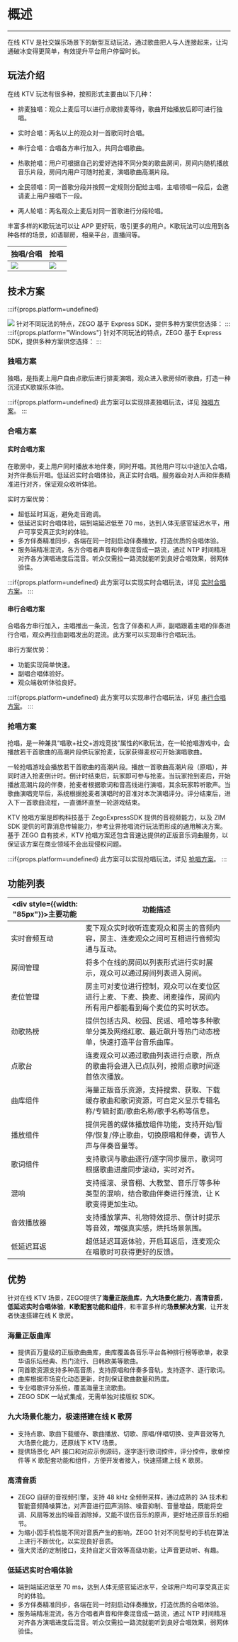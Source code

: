 # 概述

---

在线 KTV 是社交娱乐场景下的新型互动玩法，通过歌曲把人与人连接起来，让沟通破冰变得更简单，有效提升平台用户停留时长。

## 玩法介绍

在线 KTV 玩法有很多种，按照形式主要由以下几种：

* 排麦独唱：观众上麦后可以进行点歌排麦等待，歌曲开始播放后即可进行独唱。

* 实时合唱：两名以上的观众对一首歌同时合唱。
* 串行合唱：合唱各方串行加入，共同合唱歌曲。	
* 热歌抢唱：用户可根据自己的爱好选择不同分类的歌曲房间，房间内随机播放音乐片段，房间内用户可随时抢麦，演唱歌曲高潮片段。
* 全民领唱：同一首歌分段并按照一定规则分配给主唱，主唱领唱一段后，会邀请麦上用户接唱下一段。
* 两人轮唱：两名观众上麦后对同一首歌进行分段轮唱。

丰富多样的K歌玩法可以让 APP 更好玩，吸引更多的用户。K歌玩法可以应用到各种各样的场景，如语聊房，相亲平台，直播间等。

|独唱/合唱|抢唱|
|-|-|
|<Frame width="512" height="700" caption=""><img src="https://storage.zego.im/sdk-doc/Pics/ktv/ktv.jpg" /></Frame>|<Frame width="512" height="700" caption=""><img src="https://storage.zego.im/sdk-doc/Pics/GoEnjoy/Grab/iOS/grab_grab_waiting.png" /></Frame>|


##  技术方案

:::if{props.platform=undefined}
<Frame width="auto" height="auto" caption=""><img src="https://storage.zego.im/sdk-doc/Pics/ktv/ktv_overview.png" /></Frame>
针对不同玩法的特点，ZEGO 基于 Express SDK，提供多种方案供您选择：
:::
:::if{props.platform="Windows"}
针对不同玩法的特点，ZEGO 基于 Express SDK，提供多种方案供您选择：
:::

###  独唱方案

独唱，是指麦上用户自由点歌后进行排麦演唱，观众进入歌房倾听歌曲，打造一种沉浸式K歌娱乐体验。

:::if{props.platform=undefined}
此方案可以实现排麦独唱玩法，详见 [独唱方案](./../Implementation/KTV%20Solutions/Solo.mdx)。
:::

###  合唱方案

####  实时合唱方案

在歌房中，麦上用户同时播放本地伴奏，同时开唱。其他用户可以中途加入合唱，对齐伴奏后开唱。低延迟实时合唱体验，真正实时合唱。服务器会对人声和伴奏精准进行对齐，保证观众收听体验。

实时方案优势：
* 超低延时耳返，避免走音跑调。
* 低延迟实时合唱体验，端到端延迟低至 70 ms，达到人体无感官延迟水平，用户可享受真正实时的体验。
* 多方伴奏精准同步，各端在同一时刻启动伴奏播放，打造优质的合唱体验。
* 服务端精准混流，各方合唱者声音和伴奏混音成一路流，通过 NTP 时间精准对齐各方演唱进度后混音。听众仅需拉一路流就能听到良好合唱效果，弱网体验佳。

:::if{props.platform=undefined}
此方案可以实现实时合唱玩法，详见 [实时合唱方案](./../Implementation/KTV%20Solutions/Chorus/Concurrent.mdx)。
:::


####  串行合唱方案

合唱各方串行加入，主唱推出一条流，包含了伴奏和人声，副唱跟着主唱的伴奏进行合唱，观众再拉由副唱发出的混流。此方案可以实现串行合唱玩法。

串行方案优势：
* 功能实现简单快速。
* 副唱合唱体验好。
* 观众端收听体验良好。

:::if{props.platform=undefined}
此方案可以实现串行合唱玩法，详见 [串行合唱方案](./../Implementation/KTV%20Solutions/Chorus/Serial.mdx)。
:::

###  抢唱方案

抢唱，是一种兼具“唱歌+社交+游戏竞技”属性的K歌玩法，在一轮抢唱游戏中，会播放若干首歌曲的高潮片段供玩家抢麦，玩家获得麦权可开始演唱歌曲。

一轮抢唱游戏会播放若干首歌曲的高潮片段。播放一首歌曲高潮片段（原唱），并同时进入抢麦倒计时。倒计时结束后，玩家即可参与抢麦。当玩家抢到麦后，开始播放高潮片段的伴奏，抢麦者根据歌词和音高线进行演唱，其余玩家聆听歌声。当歌曲演唱完毕后，系统根据抢麦者演唱时的音准对本次演唱评分。评分结束后，进入下一首歌曲流程，一直循环直至一轮游戏结束。

KTV 抢唱方案是即构科技基于 ZegoExpressSDK 提供的音视频能力，以及 ZIM SDK 提供的可靠消息传输能力，参考业界抢唱流行玩法而形成的通用解决方案。基于 ZEGO 自有技术，KTV 抢唱方案还包含音速达提供的正版音乐词曲服务，以保证该方案在商业领域不会出现侵权问题。

:::if{props.platform=undefined}
此方案可以实现抢唱玩法，详见 [抢唱方案](./../Implementation/KTV%20Solutions/Grab%20the%20Mic.mdx)。
:::


##  功能列表

| <div style={{width: "85px"}}>主要功能</div> | 功能描述 |
| --- | ---- |
|实时音频互动|麦下观众实时收听连麦观众和房主的音频内容，房主、连麦观众之间可互相进行音频沟通与互动。|
|房间管理|将多个在线的房间以列表形式进行实时展示，观众可以通过房间列表进入房间。|
|麦位管理|房主可对麦位进行控制，观众可以在麦位区进行上麦、下麦、换麦、闭麦操作，房间内所有用户都能看到每个麦位的实时状态。|
|劲歌热榜|提供包括古风、校园、民谣、嘻哈等多种歌单分类及网络红歌、最近飙升等热门动态榜单，快速打造平台音乐曲库。|
|点歌台|连麦观众可以通过歌曲列表进行点歌，所点的歌曲将会进入已点队列，按照点歌时间逐首依次播放。|
|曲库组件|海量正版音乐资源，支持搜索、获取、下载缓存歌曲和歌词资源，可自定义显示专辑名称/专辑封面/歌曲名称/歌手名称等信息。|
|播放组件|提供完善的媒体播放组件功能，支持开始/暂停/恢复/停止歌曲，切换原唱和伴奏，调节人声与伴奏音量等。|
|歌词组件|支持歌词与歌曲逐行/逐字同步展示，歌词可根据歌曲进度同步滚动，实时对齐。|
|混响|支持摇滚、录音棚、大教堂、音乐厅等多种类型的混响，结合歌曲伴奏进行推流，让 K 歌变得更加生动。|
|音效播放器|支持播放掌声、礼物特效提示、倒计时提示等音效，增强真实感，烘托场景氛围。|
|低延迟耳返|超低延迟耳返体验，开启耳返后，连麦观众在唱歌时可获得更好的反馈。|

##  优势

针对在线 KTV 场景，ZEGO提供了**海量正版曲库**，**九大场景化能力**，**高清音质**，**低延迟实时合唱体验**，**K歌配套功能和组件**，和丰富多样的**场景解决方案**，让开发者快速搭建在线 K 歌房。

###  海量正版曲库
* 提供百万量级的正版歌曲曲库，曲库覆盖各音乐平台各种排行榜等歌单，收录华语乐坛经典、热门流行、日韩欧美等歌曲。
* 同首歌资源支持多种高音质，支持原唱和伴奏多音轨，支持逐字、逐行歌词。
* 曲库根据市场变化动态更新，时刻保证歌曲数量和热度。
* 专业唱歌评分系统，覆盖海量主流歌曲。
* ZEGO SDK 一站式集成，无需单独对接版权 SDK。

###  九大场景化能力，极速搭建在线 K 歌房
- 支持点歌、歌曲下载缓存、歌曲播放、切歌、原唱/伴唱切换、变声音效等九大场景化能力，还原线下 KTV 场景。
- 提供场景化 API 接口和对应示例源码，逐字逐行歌词控件，评分控件，歌单控件等 K 歌配套功能和组件，方便开发者接入，快速搭建上线 K 歌房。

###  高清音质
- ZEGO 自研的音视频引擎，支持 48 kHz 全频带采样，通过成熟的 3A 技术和智能音频降噪算法，对声音进行回声消除、噪音抑制、音量增益，既能将空调、风扇等发出的噪音消除掉，又能不误伤音乐的原声，更好地还原音乐的细节。
- 为缩小因手机性能不同对音质产生的影响，ZEGO 针对不同型号的手机在算法上进行不断优化，以实现良好音质。
- 强大灵活的定制接口，支持自定义音效等高级功能，让声音更动听、有趣。

###  低延迟实时合唱体验
- 端到端延迟低至 70 ms，达到人体无感官延迟水平，全球用户均可享受真正实时的体验。
- 多方伴奏精准同步，各端在同一时刻启动伴奏播放，打造优质的合唱体验。
- 服务端精准混流，各方合唱者声音和伴奏混音成一路流，通过 NTP 时间精准对齐各方演唱进度后混音。听众仅需拉一路流就能听到良好合唱效果，弱网体验佳。
